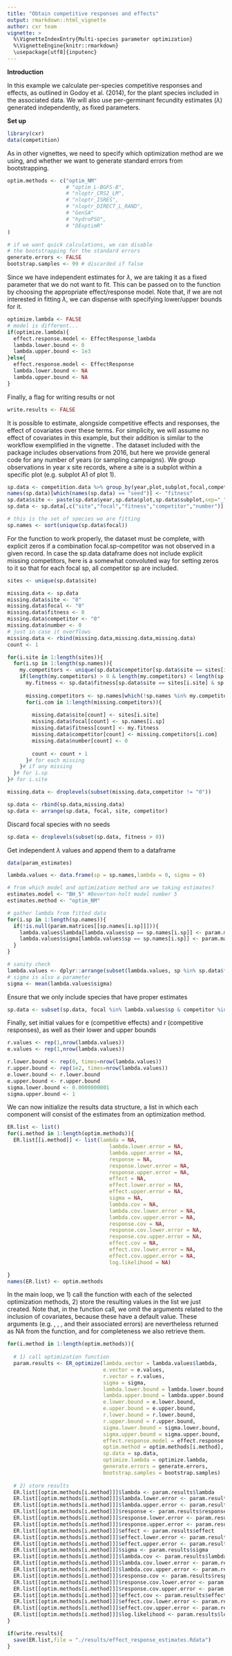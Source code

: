 ```yaml
---
title: "Obtain competitive responses and effects"
output: rmarkdown::html_vignette
author: cxr team
vignette: >
  %\VignetteIndexEntry{Multi-species parameter optimization}
  %\VignetteEngine{knitr::rmarkdown}
  \usepackage[utf8]{inputenc}
---
```


**Introduction**

In this example we calculate per-species competitive responses and effects, as outlined in Godoy et al. (2014), for the plant species included in the associated data. We will also use per-germinant fecundity estimates ($\lambda$) generated independently, as fixed parameters.

**Set up**

```r
library(cxr)
data(competition)
```

As in other vignettes, we need to specify which optimization method are we using, and whether we want to generate standard errors from bootstrapping.

```r
optim.methods <- c("optim_NM"
                   # "optim_L-BGFS-B",
                   # "nloptr_CRS2_LM", 
                   # "nloptr_ISRES", 
                   # "nloptr_DIRECT_L_RAND", 
                   # "GenSA"
                   # "hydroPSO", 
                   # "DEoptimR"
)

# if we want quick calculations, we can disable 
# the bootstrapping for the standard errors
generate.errors <- FALSE
bootstrap.samples <- 99 # discarded if false
```

Since we have independent estimates for $\lambda$, we are taking it as a fixed parameter that we do not want to fit. This can be passed on to the \code{ER_optimize} function by choosing the appropriate effect/response model. Note that, if we are not interested in fitting $\lambda$, we can dispense with specifying lower/upper bounds for it.

```r
optimize.lambda <- FALSE
# model is different...
if(optimize.lambda){
  effect.response.model <- EffectResponse_lambda
  lambda.lower.bound <- 0
  lambda.upper.bound <- 1e3
}else{
  effect.response.model <- EffectResponse
  lambda.lower.bound <- NA
  lambda.upper.bound <- NA
}
```

Finally, a flag for writing results or not

```r
write.results <- FALSE
```

It is possible to estimate, alongside competitive effects and responses, the effect of covariates over these terms. For simplicity, we will assume no effect of covariates in this example, but their addition is similar to the workflow exemplified in the vignette \code{Multi-species parameter optimization}. The dataset included with the package includes observations from 2016, but here we provide general code for any number of years (or sampling campaigns). We group observations in year x site records, where a site is a subplot within a specific plot (e.g. subplot A1 of plot 1).

```r
sp.data <- competition.data %>% group_by(year,plot,subplot,focal,competitor) %>% summarise(seed = sum(seed),number = sum(number))
names(sp.data)[which(names(sp.data) == "seed")] <- "fitness"
sp.data$site <- paste(sp.data$year,sp.data$plot,sp.data$subplot,sep="_")
sp.data <- sp.data[,c("site","focal","fitness","competitor","number")]

# this is the set of species we are fitting
sp.names <- sort(unique(sp.data$focal))
```

For the \code{ER_optimize} function to work properly, the dataset must be complete, with explicit zeros if a combination focal.sp-competitor was not observed in a given record. In case the sp.data dataframe does not include explicit missing competitors, here is a somewhat convoluted way for setting zeros to it so that for each focal sp, all competitor sp are included. 
```r
sites <- unique(sp.data$site)

missing.data <- sp.data
missing.data$site <- "0"
missing.data$focal <- "0"
missing.data$fitness <- 0
missing.data$competitor <- "0"
missing.data$number <- 0
# just in case it overflows
missing.data <- rbind(missing.data,missing.data,missing.data)
count <- 1

for(i.site in 1:length(sites)){
  for(i.sp in 1:length(sp.names)){
    my.competitors <- unique(sp.data$competitor[sp.data$site == sites[i.site] & sp.data$focal == sp.names[i.sp]])
    if(length(my.competitors) > 0 & length(my.competitors) < length(sp.names)){
      my.fitness <- sp.data$fitness[sp.data$site == sites[i.site] & sp.data$focal == sp.names[i.sp]][1]
      
      missing.competitors <- sp.names[which(!sp.names %in% my.competitors)]
      for(i.com in 1:length(missing.competitors)){
        
        missing.data$site[count] <- sites[i.site]
        missing.data$focal[count] <- sp.names[i.sp]
        missing.data$fitness[count] <- my.fitness
        missing.data$competitor[count] <- missing.competitors[i.com]
        missing.data$number[count] <- 0
        
        count <- count + 1
      }# for each missing
    }# if any missing
  }# for i.sp
}# for i.site

missing.data <- droplevels(subset(missing.data,competitor != "0"))

sp.data <- rbind(sp.data,missing.data)
sp.data <- arrange(sp.data, focal, site, competitor)
```

Discard focal species with no seeds

```r
sp.data <- droplevels(subset(sp.data, fitness > 0))
```

Get independent $\lambda$ values and append them to a dataframe

```r
data(param_estimates)

lambda.values <- data.frame(sp = sp.names,lambda = 0, sigma = 0)

# from which model and optimization method are we taking estimates?
estimates.model <- "BH_5" #Beverton-holt model number 5
estimates.method <- "optim_NM"

# gather lambda from fitted data
for(i.sp in 1:length(sp.names)){
  if(!is.null(param.matrices[[sp.names[i.sp]]])){
    lambda.values$lambda[lambda.values$sp == sp.names[i.sp]] <- param.matrices[[sp.names[i.sp]]][[estimates.model]][[estimates.method]]$lambda
    lambda.values$sigma[lambda.values$sp == sp.names[i.sp]] <- param.matrices[[sp.names[i.sp]]][[estimates.model]][[estimates.method]]$sigma
  }
}

# sanity check
lambda.values <- dplyr::arrange(subset(lambda.values, sp %in% sp.data$focal),sp.names)
# sigma is also a parameter
sigma <- mean(lambda.values$sigma)
```

Ensure that we only include species that have proper estimates

```r
sp.data <- subset(sp.data, focal %in% lambda.values$sp & competitor %in% lambda.values$sp)
```

Finally, set initial values for e (competitive effects) and r (competitive responses), as well as their lower and upper bounds

```r
r.values <- rep(1,nrow(lambda.values))
e.values <- rep(1,nrow(lambda.values))

r.lower.bound <- rep(0, times=nrow(lambda.values))
r.upper.bound <- rep(1e2, times=nrow(lambda.values))
e.lower.bound <- r.lower.bound
e.upper.bound <- r.upper.bound
sigma.lower.bound <- 0.0000000001
sigma.upper.bound <- 1
```

We can now initialize the results data structure, a list in which each component will consist of the estimates from an optimization method.

```r
ER.list <- list()
for(i.method in 1:length(optim.methods)){
  ER.list[[i.method]] <- list(lambda = NA,
                                 lambda.lower.error = NA,
                                 lambda.upper.error = NA,
                                 response = NA,
                                 response.lower.error = NA,
                                 response.upper.error = NA,
                                 effect = NA,
                                 effect.lower.error = NA,
                                 effect.upper.error = NA,
                                 sigma = NA,
                                 lambda.cov = NA,
                                 lambda.cov.lower.error = NA,
                                 lambda.cov.upper.error = NA,
                                 response.cov = NA,
                                 response.cov.lower.error = NA,
                                 response.cov.upper.error = NA,
                                 effect.cov = NA,
                                 effect.cov.lower.error = NA,
                                 effect.cov.upper.error = NA,
                                 log.likelihood = NA)

}
names(ER.list) <- optim.methods
```

In the main loop, we 1) call the \code{ER_optimize} function with each of the selected optimization methods, 2) store the resulting values in the list we just created. Note that, in the function call, we omit the arguments related to the inclusion of covariates, because these have a default \code{NULL} value. These arguments (e.g. \code{lambda.cov}, \code{r.cov}, \code{e.cov}, and their associated errors) are nevertheless returned as NA from the function, and for completeness we also retrieve them.

```r
for(i.method in 1:length(optim.methods)){
  
  # 1) call optimization function
  param.results <- ER_optimize(lambda.vector = lambda.values$lambda,
                               e.vector = e.values,
                               r.vector = r.values,
                               sigma = sigma,
                               lambda.lower.bound = lambda.lower.bound,
                               lambda.upper.bound = lambda.upper.bound,
                               e.lower.bound = e.lower.bound,
                               e.upper.bound = e.upper.bound,
                               r.lower.bound = r.lower.bound,
                               r.upper.bound = r.upper.bound,
                               sigma.lower.bound = sigma.lower.bound,
                               sigma.upper.bound = sigma.upper.bound,
                               effect.response.model = effect.response.model,
                               optim.method = optim.methods[i.method],
                               sp.data = sp.data,
                               optimize.lambda = optimize.lambda,
                               generate.errors = generate.errors,
                               bootstrap.samples = bootstrap.samples)
  
  # 2) store results
  ER.list[[optim.methods[i.method]]]$lambda <- param.results$lambda
  ER.list[[optim.methods[i.method]]]$lambda.lower.error <- param.results$lambda.lower.error
  ER.list[[optim.methods[i.method]]]$lambda.upper.error <- param.results$lambda.upper.error
  ER.list[[optim.methods[i.method]]]$response <- param.results$response
  ER.list[[optim.methods[i.method]]]$response.lower.error <- param.results$response.lower.error
  ER.list[[optim.methods[i.method]]]$response.upper.error <- param.results$response.upper.error
  ER.list[[optim.methods[i.method]]]$effect <- param.results$effect
  ER.list[[optim.methods[i.method]]]$effect.lower.error <- param.results$effect.lower.error
  ER.list[[optim.methods[i.method]]]$effect.upper.error <- param.results$effect.upper.error
  ER.list[[optim.methods[i.method]]]$sigma <- param.results$sigma
  ER.list[[optim.methods[i.method]]]$lambda.cov <- param.results$lambda.cov
  ER.list[[optim.methods[i.method]]]$lambda.cov.lower.error <- param.results$lambda.cov.lower.error
  ER.list[[optim.methods[i.method]]]$lambda.cov.upper.error <- param.results$lambda.cov.upper.error
  ER.list[[optim.methods[i.method]]]$response.cov <- param.results$response.cov
  ER.list[[optim.methods[i.method]]]$response.cov.lower.error <- param.results$response.cov.lower.error
  ER.list[[optim.methods[i.method]]]$response.cov.upper.error <- param.results$response.cov.upper.error
  ER.list[[optim.methods[i.method]]]$effect.cov <- param.results$effect.cov
  ER.list[[optim.methods[i.method]]]$effect.cov.lower.error <- param.results$effect.cov.lower.error
  ER.list[[optim.methods[i.method]]]$effect.cov.upper.error <- param.results$effect.cov.upper.error
  ER.list[[optim.methods[i.method]]]$log.likelihood <- param.results$log.likelihood
}

if(write.results){
  save(ER.list,file = "./results/effect_response_estimates.Rdata")
}

```


